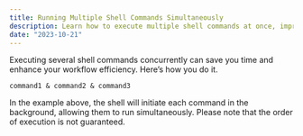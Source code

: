 ```yaml
---
title: Running Multiple Shell Commands Simultaneously
description: Learn how to execute multiple shell commands at once, improving productivity and efficiency.
date: "2023-10-21"
---
```


Executing several shell commands concurrently can save you time and enhance your workflow efficiency. Here’s how you do it.

```shell
command1 & command2 & command3
```

In the example above, the shell will initiate each command in the background, allowing them to run simultaneously. Please note that the order of execution is not guaranteed.